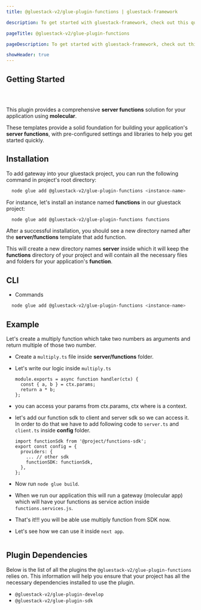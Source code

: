 ```yaml
---
title: @gluestack-v2/glue-plugin-functions | gluestack-framework

description: To get started with gluestack-framework, check out this quick installation guide. It provides simple steps to help you install and use the library in your projects.

pageTitle: @gluestack-v2/glue-plugin-functions

pageDescription: To get started with gluestack-framework, check out this quick installation guide. It provides simple steps to help you install and use the library in your projects.

showHeader: true
---
```



<Meta title="Plugins/Feature Plugins/glue-plugin-functions" />

## Getting Started

##

<br />

This plugin provides a comprehensive **server functions** solution for your application using **molecular**.

These templates provide a solid foundation for building your application's **server functions**, with pre-configured settings and libraries to help you get started quickly.

## Installation

To add gateway into your gluestack project, you can run the following command in project's root directory:

```bash
  node glue add @gluestack-v2/glue-plugin-functions <instance-name>
```

For instance, let's install an instance named **functions** in our gluestack project:

```bash
  node glue add @gluestack-v2/glue-plugin-functions functions
```

After a successful installation, you should see a new directory named after the **server/functions** template that add function.

This will create a new directory names **server** inside which it will keep the **functions** directory of your project and will contain all the necessary files and folders for your application's **function**.

## CLI

- Commands

```bash
  node glue add @gluestack-v2/glue-plugin-functions <instance-name>
```

## Example

Let's create a multiply function which take two numbers as arguments and return multiple of those two number.

- Create a `multiply.ts` file inside **server/functions** folder.
- Let's write our logic inside `multiply.ts`
  ```
  module.exports = async function handler(ctx) {
    const { a, b } = ctx.params;
    return a * b;
  };
  ```
- you can access your params from ctx.params, ctx where is a context.
- let's add our function sdk to client and server sdk so we can access it.
  In order to do that we have to add following code to `server.ts` and `client.ts` inside **config** folder.

  ```
  import functionSdk from '@project/functions-sdk';
  export const config = {
    providers: {
      ... // other sdk
      functionSDK: functionSdk,
    },
  };
  ```

- Now run `node glue build`.
- When we run our application this will run a gateway (molecular app) which will have your functions as service action inside `functions.services.js`.
- That's it!!! you will be able use multiply function from SDK now.
- Let's see how we can use it inside `next app`.

```

```

## Plugin Dependencies

Below is the list of all the plugins the `@gluestack-v2/glue-plugin-functions` relies on. This information will help you ensure that your project has all the necessary dependencies installed to use the plugin.

- `@gluestack-v2/glue-plugin-develop`
- `@gluestack-v2/glue-plugin-sdk`
